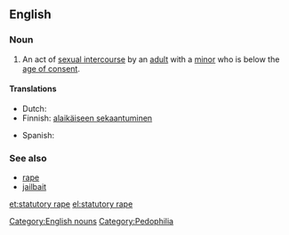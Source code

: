 {{wikipedia}}
==English==

===Noun===
{{en-noun}}

# {{context|legal}} An act of [[sexual intercourse]] by an [[adult]] with a [[minor]] who is below the [[age of consent]].

====Translations====
{{trans-top|sex with a minor}}
* Dutch: {{t-|nl|sex met minderjarige}}
* Finnish: [[alaikäiseen sekaantuminen]]
{{trans-mid}}
* Spanish: {{t+|es|estupro|m}}
{{trans-bottom}}

===See also===
* [[rape]]
* [[jailbait]]

[[Category:English nouns]]
[[Category:Pedophilia]]

[[et:statutory rape]]
[[el:statutory rape]]